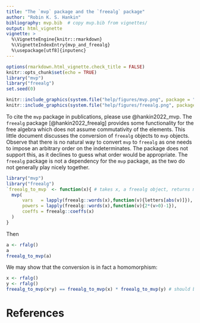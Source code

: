 ```yaml
---
title: "The `mvp` package and the `freealg` package"
author: "Robin K. S. Hankin"
bibliography: mvp.bib  # copy mvp.bib from vignettes/
output: html_vignette
vignette: >
  %\VignetteEngine{knitr::rmarkdown}
  %\VignetteIndexEntry{mvp_and_freealg}
  %\usepackage[utf8]{inputenc}
---
```


```r
options(rmarkdown.html_vignette.check_title = FALSE)
knitr::opts_chunk$set(echo = TRUE)
library("mvp")
library("freealg")
set.seed(0)
```

```r
knitr::include_graphics(system.file("help/figures/mvp.png", package = "mvp"))
knitr::include_graphics(system.file("help/figures/freealg.png", package = "freealg"))
```

To cite the `mvp` package in publications, please use @hankin2022_mvp.
The `freealg` package [@hankin2022_freealg] provides some
functionality for the free algebra which does not assume commutativity
of the elements.  This little document discusses the conversion of
`freealg` objects to `mvp` objects.  Observe that there is no natural
way to convert `mvp` to `freealg` as one needs to impose an arbitrary
order on the indeterminates.  The package does not support this, as it
declines to guess what order would be appropriate.  The `freealg`
package is not a dependency for the `mvp` package, as the two do not
generally play nicely together.

```r
library("mvp")
library("freealg")
`freealg_to_mvp` <- function(x){ # takes x, a freealg object, returns mvp
  mvp(
      vars   = lapply(freealg::words(x),function(v){letters[abs(v)]}),
      powers = lapply(freealg::words(x),function(v){2*(v>0)-1}),
      coeffs = freealg::coeffs(x)
  )
}
```


Then


```r
a <- rfalg()
a
freealg_to_mvp(a)
```

We may show that the conversion is in fact a homomorphism:


```r
x <- rfalg()
y <- rfalg()
freealg_to_mvp(x*y) == freealg_to_mvp(x) * freealg_to_mvp(y) # should be TRUE
```



# References